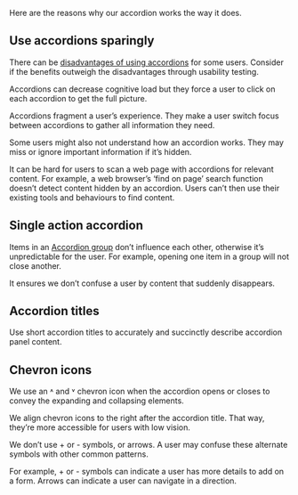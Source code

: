 Here are the reasons why our accordion works the way it does.

## Use accordions sparingly

There can be [disadvantages of using accordions](https://www.nngroup.com/articles/accordions-complex-content/) for some users. Consider if the benefits outweigh the disadvantages through usability testing.

Accordions can decrease cognitive load but they force a user to click on each accordion to get the full picture.

Accordions fragment a user’s experience. They make a user switch focus between accordions to gather all information they need.

Some users might also not understand how an accordion works. They may miss or ignore important information if it’s hidden.

It can be hard for users to scan a web page with accordions for relevant content. For example, a web browser’s ‘find on page’ search function doesn’t detect content hidden by an accordion. Users can’t then use their existing tools and behaviours to find content.

## Single action accordion

Items in an [Accordion group](/components/accordion#accordion-group) don’t influence each other, otherwise it’s unpredictable for the user. For example, opening one item in a group will not close another.

It ensures we don’t confuse a user by content that suddenly disappears.

## Accordion titles

Use short accordion titles to accurately and succinctly describe accordion panel content.

## Chevron icons

We use an ˄ and ˅ chevron icon when the accordion opens or closes to convey the expanding and collapsing elements.

We align chevron icons to the right after the accordion title. That way, they’re more accessible for users with low vision.

We don’t use + or - symbols, or arrows. A user may confuse these alternate symbols with other common patterns.

For example, + or - symbols can indicate a user has more details to add on a form. Arrows can indicate a user can navigate in a direction.
